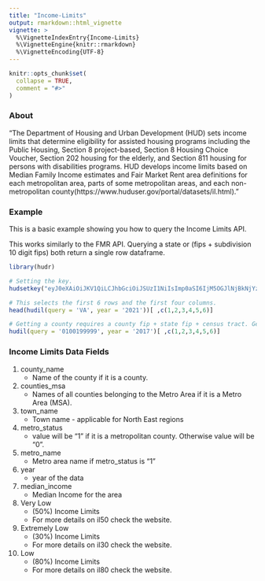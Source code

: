 ```yaml
---
title: "Income-Limits"
output: rmarkdown::html_vignette
vignette: >
  %\VignetteIndexEntry{Income-Limits}
  %\VignetteEngine{knitr::rmarkdown}
  %\VignetteEncoding{UTF-8}
---
```


```r
knitr::opts_chunk$set(
  collapse = TRUE,
  comment = "#>"
)
```

### About

"The Department of Housing and Urban Development (HUD) sets income limits that determine eligibility for assisted housing programs including the Public Housing, Section 8 project-based, Section 8 Housing Choice Voucher, Section 202 housing for the elderly, and Section 811 housing for persons with disabilities programs. HUD develops income limits based on Median Family Income estimates and Fair Market Rent area definitions for each metropolitan area, parts of some metropolitan areas, and each non-metropolitan county(https://www.huduser.gov/portal/datasets/il.html)."


### Example

This is a basic example showing you how to query the Income Limits API.

This works similarly to the FMR API.
Querying a state or (fips + subdivision 10 digit fips) both return a single row dataframe.

```r
library(hudr)

# Setting the key.
hudsetkey("eyJ0eXAiOiJKV1QiLCJhbGciOiJSUzI1NiIsImp0aSI6IjM5OGJlNjBkNjYzMjM1ZmE2NzQxYWY5ZmViM2QzMDBkNDY3NTliYjgzMzhmNjJiZTE3ZDc4MmE0YWNhYjU2ZmMyMTIxMjM1MjJkYTVjNzY1In0.eyJhdWQiOiI2IiwianRpIjoiMzk4YmU2MGQ2NjMyMzVmYTY3NDFhZjlmZWIzZDMwMGQ0Njc1OWJiODMzOGY2MmJlMTdkNzgyYTRhY2FiNTZmYzIxMjEyMzUyMmRhNWM3NjUiLCJpYXQiOjE2NDI5ODg1MTgsIm5iZiI6MTY0Mjk4ODUxOCwiZXhwIjoxOTU4NTIxMzE3LCJzdWIiOiIyOTA3NCIsInNjb3BlcyI6W119.Ke0N8s797ohuGArbGb7rAMsLKDAWqP6mdItM8KjFQjHDMn8NYBazD8WopijiezC4wgV-n4n41NW4tSivV8yVow")

# This selects the first 6 rows and the first four columns.
head(hudil(query = 'VA', year = '2021'))[ ,c(1,2,3,4,5,6)]

# Getting a county requires a county fip + state fip + census tract. Get first 6 columns.
hudil(query = '0100199999', year = '2017')[ ,c(1,2,3,4,5,6)]
```

### Income Limits Data Fields

1) county_name 
    * Name of the county if it is a county.


2) counties_msa
    * Names of all counties belonging to the Metro Area if it is a Metro Area (MSA).


3) town_name
    * Town name - applicable for North East regions


4) metro_status
    * value will be "1" if it is a metropolitan county. Otherwise value will be "0".


5) metro_name
    * Metro area name if metro_status is "1"


6) year
    * year of the data


7) median_income
    * Median Income for the area
    
    
8) Very Low 
    * (50%) Income Limits
    * For more details on il50 check the website.


9) Extremely Low 
    * (30%) Income Limits
    * For more details on il30 check the website.
    
    
10) Low 
    * (80%) Income Limits
    * For more details on il80 check the website.
